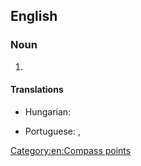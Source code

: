 ==English==

===Noun===
{{head|en|noun}}

# {{initialism of|lang=en|[[west-northwest]]}}

====Translations====
{{trans-top|west-northwest}}
* Hungarian: {{t+|hu|NyÉNy}}
{{trans-mid}}
* Portuguese: {{t|pt|ONO}}, {{t|pt|WNW}}
{{trans-bottom}}

[[Category:en:Compass points]]